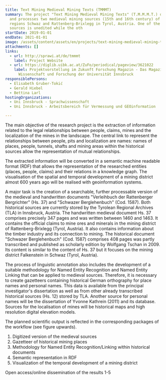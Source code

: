 ```yaml
---
title: Text Mining Medieval Mining Texts (TMMMT)
summary: The project "Text Mining Medieval Mining Texts" (T.M.M.M.T.) digitizes
  and processes two medieval mining sources (15th and 16th century) of the
  regions Schwaz and Rattenberg-Brixlegg in Tyrol, Austria. One of the two
  sources is unedited while the oth
startDate: 2019-01-01
endDate: 2021-01-01
image: /assets/content/assets/en/projects/text-mining-medieval-mining-texts-tmmmt/workflow.png
attachments: []
links:
  - url: http://sprawi.at/de/tmmmt
    label: Project Website
  - url: https://diglib.uibk.ac.at/ZuFo/periodical/pageview/3621022
    label: Projektvorstellung im Zukunft Forschung Magazin - Das Magazin für
      Wissenschaft und Forschung der Universität Innsbruck
responsiblePersons:
  - Elisabeth Gruber-Tokić
  - Gerald Hiebel
  - Bettina Larl
hostingOrganizations:
  - Uni Innsbruck - Sprachwissenschaft
  - Uni Innsbruck - Arbeitsbereich für Vermessung und GEOinformation

---
```

The main objective of the research project is the extraction of information related to the legal relationships between people, claims, mines and the localization of the mines in the landscape. The central link to represent the relationships between people, pits and localization are names: names of places, people, tunnels, shafts and mining areas within the historical sources allow the representation of mutual relationships.

The extracted information will be converted in a semantic machine readable format (RDF) that allows the representation of the researched entities (places, people, claims) and their relations in a knowledge graph. The visualisation of the spatial and temporal development of a mining district almost 600 years ago will be realised with geoinformation systems.

A major task is the creation of a searchable, further processable version of the medieval and handwritten documents "Verleihbuch der Rattenberger Bergrichter" (Hs. 37) and "Schwazer Berglehenbuch" (Cod. 1587). Both historical sources are currently stored by the Tyrolean Regional Archives (TLA) in Innsbruck, Austria. The handwritten medieval document Hs. 37 comprises precisely 347 pages and was written between 1460 and 1463. It contains the official claims to mine ores and minerals in the mining district of Rattenberg-Brixlegg (Tyrol, Austria). It also contains information about the timber industry and its connection to mining. The historical document "Schwazer Berglehenbuch" (Cod. 1587) comprises 408 pages was partly transcribed and published as scholarly edition by Wolfgang Tschan in 2009. Its content is similar to the content of Hs. 37 but it focuses on the mining district Falkenstein in Schwaz (Tyrol, Austria).

The process of linguistic annotation also includes the development of a suitable methodology for Named Entity Recognition and Named Entity Linking that can be applied to medieval sources. Therefore, it is necessary to create gazetteers containing historical German orthography for place names and personal names. This data is available from the principal investigator's dissertation as well as from other already transcribed historical sources (Hs. 12) stored by TLA. Another source for personal names will be the dissertation of Yvonne Kathrein (2011) and its database. Sources for the localisation of mines will be historical maps and high resolution digital elevation models.

The planned scientific output is reflected in the corresponding packages of the workflow (see figure upwards).

1.  Digitized version of the medieval sources
2.  Gazetteer of historical mining places
3.  Methodology for Named Entity Recognition/Linking within historical documents
4.  Semantic representation in RDF
5.  Visualization of the temporal development of a mining district

Open access/online dissemination of the results 1-5
